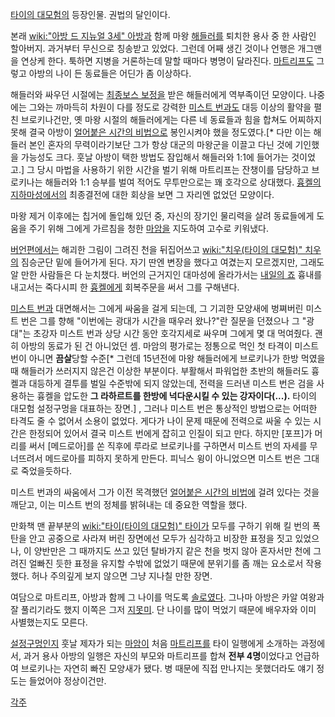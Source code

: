[[타이의 대모험]]의 등장인물. 권법의 달인이다.

본래 [[wiki:"아방 드 지뉴얼 3세" 아방]]과 함께 마왕 [[해들러]]를 퇴치한 용사 중 한 사람인 할아버지. 과거부터 무신으로 칭송받고 있었다. 그런데 어째 생긴 것이나 언행은 개그맨을 연상케 한다. 툭하면 지병을 거론하는데 말할 때마다 병명이 달라진다. [[마트리프]]도 그렇고 아방의 나이 든 동료들은 어딘가 좀 이상하다. 

해들러와 싸우던 시절에는 [[최종보스 보정]]을 받은 해들러에게 역부족이던 모양이다. 나중에는 그와는 까마득히 차원이 다를 정도로 강력한 [[미스트 번]]과도 대등 이상의 활약을 펼친 브로키나건만, 옛 마왕 시절의 해들러에게는 다른 네 동료들과 힘을 합쳐도 어찌하지 못해 결국 아방이 [[얼어붙은 시간의 비법]]으로 봉인시켜야 했을 정도였다.[* 다만 이는 해들러 본인 혼자의 무력이라기보단 그가 항상 대군의 마왕군을 이끌고 다닌 것에 기인했을 가능성도 크다. 훗날 아방이 택한 방법도 잠입해서 해들러와 1:1에 들어가는 것이었고.] 그 당시 마법을 사용하기 위한 시간을 벌기 위해 마트리프는 잔챙이를 담당하고 브로키나는 해들러와 1:1 승부를 벌여 적어도 무투만으로는 꽤 호각으로 상대했다. [[흉켈]]의 [[지하마성]]에서의 최종결전에 대한 회상을 보면 그 자리엔 없었던 모양이다. 

마왕 제거 이후에는 칩거에 돌입해 있던 중, 자신의 장기인 물리력을 살려 동료들에게 도움을 주기 위해 그에게 가르침을 청한 [[마암]]을 지도하여 고수로 키워냈다.

[[버언]]편에서는 해괴한 그림이 그려진 천을 뒤집어쓰고 [[wiki:"치우(타이의 대모험)" 치우]]의 짐승군단 밑에 들어가게 된다. 자기 딴엔 변장을 했다고 여겼는지 모르겠지만, 그래도 알 만한 사람들은 다 눈치챘다. 버언의 근거지인 대마성에 올라가서는 [[내일의 죠]] 흉내를 내고서는 죽다시피 한 [[흉켈]]에게 회복주문을 써서 그를 구해낸다.

[[미스트 번]]과 대면해서는 그에게 싸움을 걸게 되는데, 그 기괴한 모양새에 벙쪄버린 미스트 번은 그를 향해 "이번에는 광대가 시간을 때우러 왔나?"란 질문을 던졌으나 그 "광대"는 초강자 미스트 번과 상당 시간 동안 호각지세로 싸우며 그에게 몇 대 먹여줬다. 괜히 아방의 동료가 된 건 아니었던 셈. 마암의 평가로는 정통으로 먹인 첫 타격이 미스트 번이 아니면 '''끔살'''당할 수준[* 그런데 15년전에 마왕 해들러에게 브로키나가 한방 먹였을때 해들러가 쓰러지지 않은건 이상한 부분이다. 부활해서 파워업한 초반의 해들러도 흉켈과 대등하게 결투를 벌일 수준밖에 되지 않았는데, 전력을 드러낸 미스트 번은 검을 사용하는 흉켈을 압도한 '''그 라하르트를 한방에 넉다운시킬 수 있는 강자이다(...).''' 타이의 대모험 설정구멍을 대표하는 장면.] , 그러나 미스트 번은 통상적인 방법으로는 어떠한 타격도 줄 수 없어서 소용이 없었다. 게다가 나이 문제 때문에 전력으로 싸울 수 있는 시간은 한정되어 있어서 결국 미스트 번에게 잡히고 인질이 되고 만다. 하지만 [포프]가 머리를 써서 [메드로아]를 쏜 직후에 루라로 브로키나를 구하면서 미스트 번의 자세를 무너뜨려서 메드로아를 피하지 못하게 만든다. 피닉스 윙이 아니었으면 미스트 번은 그대로 죽었을듯하다.

미스트 번과의 싸움에서 그가 이전 목격했던 [[얼어붙은 시간의 비법]]에 걸려 있다는 것을 깨닫고, 이는 미스트 번의 정체를 밝혀내는 데 중요한 역할을 했다.

만화책 맨 끝부분의 [[wiki:"타이(타이의 대모험)" 타이]]가 모두를 구하기 위해 킬 번의 폭탄을 안고 공중으로 사라져 버린 장면에선 모두가 심각하고 비장한 표정을 짓고 있었으나, 이 양반만은 그 때까지도 쓰고 있던 탈바가지 같은 천을 벗지 않아 혼자서만 천에 그려진 얼빠진 듯한 표정을 유지할 수밖에 없었기 때문에 분위기를 좀 깨는 요소로서 작용했다. 허나 주의깊게 보지 않으면 그냥 지나칠 만한 장면.

여담으로 마트리프, 아방과 함께 그 나이를 먹도록 [[솔로]]였다. 그나마 아방은 카알 여왕과 잘 풀리기라도 했지 이쪽은 그저 [[지못미]]. 단 나이를 많이 먹었기 때문에 배우자와 이미 사별했는지도 모른다.

[[설정구멍]]인지 훗날 제자가 되는 [[마암]]이 처음 [[마트리프]]를 타이 일행에게 소개하는 과정에서, 과거 용사 아방의 일행은 자신의 부모와 마트리프를 합쳐 '''전부 4명'''이었다고 언급하여 브로키나는 자연히 빠진 모양새가 됐다. 병 때문에 직접 만나지는 못했더라도 얘기 정도는 들었어야 정상이건만. 

[[각주]]

